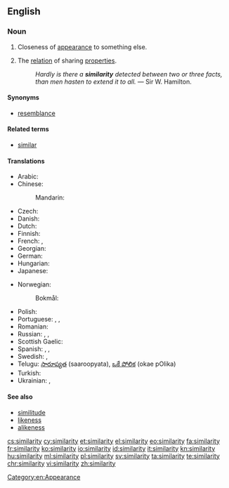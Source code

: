 {{wikipedia}}
==English==

===Noun===
{{en-noun|similarities}}

# Closeness of [[appearance]] to something else.
# {{context|philosophy|lang=en}} The [[relation]] of sharing [[properties]].
#: ''Hardly is there a '''similarity''' detected between two or three facts, than men hasten to extend it to all.'' &mdash; Sir W. Hamilton.

====Synonyms====
* [[resemblance]]

====Related terms====
* [[similar]]

====Translations====
{{trans-top|closeness}}
* Arabic: {{t|ar|تشابه|m|tr=tašābuh|sc=Arab}}
* Chinese:
*: Mandarin: {{t+|cmn|相似|tr=xiāngsì|sc=Hani}}
* Czech: {{t|cs|podobnost|f}}
* Danish: {{t|da|lighed|c}}
* Dutch: {{t+|nl|gelijkenis|f}}
* Finnish: {{t|fi|samankaltaisuus}}
* French: {{t+|fr|similarité|f}}, {{t+|fr|similitude|f}}
* Georgian: {{t|ka|მსგავსება|tr=msgavseba|sc=Geor}}
* German: {{t+|de|Ähnlichkeit|f}}
* Hungarian: {{t+|hu|hasonlóság}}
* Japanese: {{t+|ja|類似|tr=るいじ, ruiji|sc=Jpan}}
{{trans-mid}}
* Norwegian:
*: Bokmål: {{t+|no|likhet|m|f}}
* Polish: {{t+|pl|podobieństwo|n}}
* Portuguese: {{t+|pt|semelhança|f}}, {{t|pt|similardidade|f}}, {{t|pt|similaridade|f}}
* Romanian: {{t|ro|similaritate}}
* Russian: {{t+|ru|сходство|n|tr=sxódstvo|sc=Cyrl}}, {{t+|ru|подобие|n|tr=podóbije|sc=Cyrl}}, {{t+|ru|схожесть|f|tr=sxóžestʹ|sc=Cyrl}}
* Scottish Gaelic: {{t|gd|coltas|m}}
* Spanish: {{t+|es|semejanza|f}},  {{t+|es|similitud|f}}, {{qualifier|barbarism}} {{t|es|similaridad|f}}
* Swedish: {{t+|sv|likhet|c}},  {{t|sv|similaritet|c}}
* Telugu: [[సారూప్యత]] (saaroopyata), [[ఒకే పోలిక]] (okae pOlika)
* Turkish: {{t+|tr|benzerlik}}
* Ukrainian: {{t|uk|схожість|f|tr=sxóžistʹ|sc=Cyrl}}, {{t|uk|подібність|f|tr=podíbnistʹ|sc=Cyrl}}
{{trans-bottom}}

====See also====
* [[similitude]]
* [[likeness]]
* [[alikeness]]

[[Category:en:Appearance]]

[[cs:similarity]]
[[cy:similarity]]
[[et:similarity]]
[[el:similarity]]
[[eo:similarity]]
[[fa:similarity]]
[[fr:similarity]]
[[ko:similarity]]
[[io:similarity]]
[[id:similarity]]
[[it:similarity]]
[[kn:similarity]]
[[hu:similarity]]
[[ml:similarity]]
[[pl:similarity]]
[[sv:similarity]]
[[ta:similarity]]
[[te:similarity]]
[[chr:similarity]]
[[vi:similarity]]
[[zh:similarity]]